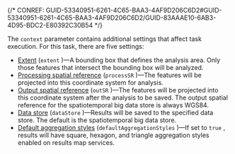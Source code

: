 

{/* CONREF: GUID-53340951-6261-4C65-BAA3-4AF9D206C6D2#GUID-53340951-6261-4C65-BAA3-4AF9D206C6D2/GUID-83AAAE10-6AB3-4D95-BDC2-E80392C30B54  */}

The `context`  parameter contains additional settings that affect task execution. For this task, there are five settings:

-   [Extent](/extent-geoanalytics) (`extent` )—A bounding box that defines the analysis area. Only those features that intersect the bounding box will be analyzed. 
-   [Processing spatial reference](/process-spatial-reference) (`processSR` )—The features will be projected into this coordinate system for analysis.
-   [Output spatial reference](/output-spatial-reference-geoanalytics) (`outSR` )—The features will be projected into this coordinate system after the analysis to be saved. The output spatial reference for the spatiotemporal big data store is always WGS84.
-   [Data store](/outputdatastore) (`dataStore` )—Results will be saved to the specified data store. The default is the spatiotemporal big data store.
-   [Default aggregation styles](/default-aggregation-styles-geoanalytics) (`defaultAggregationStyles` )—If set to `true` , results will have square, hexagon, and triangle aggregation styles enabled on results map services.
